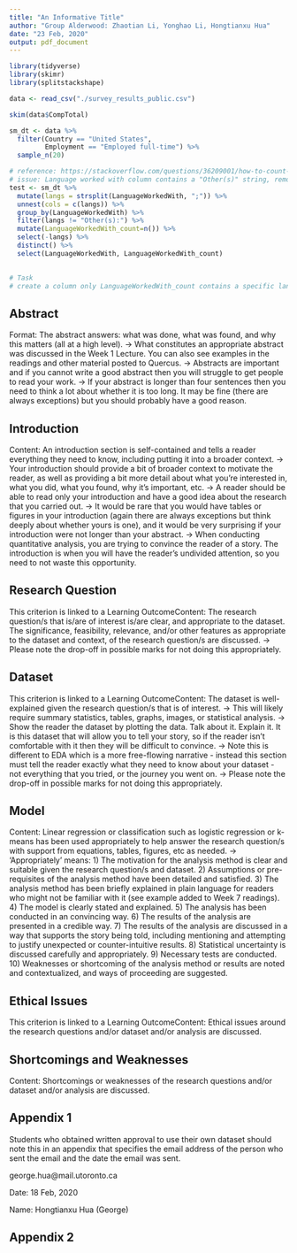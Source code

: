 ```yaml
---
title: "An Informative Title"
author: "Group Alderwood: Zhaotian Li, Yonghao Li, Hongtianxu Hua"
date: "23 Feb, 2020"
output: pdf_document
---
```


```r

library(tidyverse)
library(skimr)
library(splitstackshape)

data <- read_csv("./survey_results_public.csv")

skim(data$CompTotal)

sm_dt <- data %>%
  filter(Country == "United States",
         Employment == "Employed full-time") %>%
  sample_n(20)

# reference: https://stackoverflow.com/questions/36209001/how-to-count-total-character-occurence-in-data-frame-and-add-column-using-mutate
# issue: Language worked with column contains a "Other(s)" string, removed
test <- sm_dt %>%
  mutate(langs = strsplit(LanguageWorkedWith, ";")) %>%
  unnest(cols = c(langs)) %>%
  group_by(LanguageWorkedWith) %>%
  filter(langs != "Other(s):") %>%
  mutate(LanguageWorkedWith_count=n()) %>%
  select(-langs) %>%
  distinct() %>%
  select(LanguageWorkedWith, LanguageWorkedWith_count) 
  

# Task
# create a column only LanguageWorkedWith_count contains a specific language (Ex. R langauge)

```

## Abstract

Format: The abstract answers: what was done, what was found, and why this matters (all at a high level).
-> What constitutes an appropriate abstract was discussed in the Week 1 Lecture. You can also see examples in the readings and other material posted to Quercus.
-> Abstracts are important and if you cannot write a good abstract then you will struggle to get people to read your work.
-> If your abstract is longer than four sentences then you need to think a lot about whether it is too long. It may be fine (there are always exceptions) but you should probably have a good reason.

## Introduction

Content: An introduction section is self-contained and tells a reader everything they need to know, including putting it into a broader context.
-> Your introduction should provide a bit of broader context to motivate the reader, as well as providing a bit more detail about what you're interested in, what you did, what you found, why it's important, etc.
-> A reader should be able to read only your introduction and have a good idea about the research that you carried out.
-> It would be rare that you would have tables or figures in your introduction (again there are always exceptions but think deeply about whether yours is one), and it would be very surprising if your introduction were not longer than your abstract.
-> When conducting quantitative analysis, you are trying to convince the reader of a story. The introduction is when you will have the reader's undivided attention, so you need to not waste this opportunity.

## Research Question

This criterion is linked to a Learning OutcomeContent: The research question/s that is/are of interest is/are clear, and appropriate to the dataset. The significance, feasibility, relevance, and/or other features as appropriate to the dataset and context, of the research question/s are discussed.
-> Please note the drop-off in possible marks for not doing this appropriately.

## Dataset

This criterion is linked to a Learning OutcomeContent: The dataset is well-explained given the research question/s that is of interest.
-> This will likely require summary statistics, tables, graphs, images, or statistical analysis.
-> Show the reader the dataset by plotting the data. Talk about it. Explain it. It is this dataset that will allow you to tell your story, so if the reader isn't comfortable with it then they will be difficult to convince.
-> Note this is different to EDA which is a more free-flowing narrative - instead this section must tell the reader exactly what they need to know about your dataset - not everything that you tried, or the journey you went on.
-> Please note the drop-off in possible marks for not doing this appropriately.

## Model

Content: Linear regression or classification such as logistic regression or k-means has been used appropriately to help answer the research question/s with support from equations, tables, figures, etc as needed.
-> 'Appropriately' means:
1) The motivation for the analysis method is clear and suitable given the research question/s and dataset.
2) Assumptions or pre-requisites of the analysis method have been detailed and satisfied.
3) The analysis method has been briefly explained in plain language for readers who might not be familiar with it (see example added to Week 7 readings).
4) The model is clearly stated and explained.
5) The analysis has been conducted in an convincing way.
6) The results of the analysis are presented in a credible way.
7) The results of the analysis are discussed in a way that supports the story being told, including mentioning and attempting to justify unexpected or counter-intuitive results.
8) Statistical uncertainty is discussed carefully and appropriately.
9) Necessary tests are conducted.
10) Weaknesses or shortcoming of the analysis method or results are noted and contextualized, and ways of proceeding are suggested.


## Ethical Issues

This criterion is linked to a Learning OutcomeContent: Ethical issues around the research questions and/or dataset and/or analysis are discussed.

## Shortcomings and Weaknesses

Content: Shortcomings or weaknesses of the research questions and/or dataset and/or analysis are discussed.

\newpage
## Appendix 1

Students who obtained written approval to use their own dataset should note this in an appendix that specifies the email address of the person who sent the email and the date the email was sent.
 
george.hua@mail.utoronto.ca

Date: 18 Feb, 2020

Name: Hongtianxu Hua (George)

\newpage
## Appendix 2
